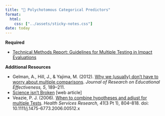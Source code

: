 ```yaml
---
title: "📖 Polychotomous Categorical Predictors"
format:
  html:
    css: ["../assets/sticky-notes.css"]
date: today
---
```



**Required**

- [Technical Methods Report: Guidelines for Multiple Testing in Impact Evaluations ](https://ies.ed.gov/ncee/pdf/20084018.pdf)


**Additional Resources**

- Gelman, A., Hill, J., & Yajima, M. (2012). [Why we (usually) don’t have to worry about multiple comparisons](http://www.stat.columbia.edu/~gelman/research/published/multiple2f.pdf). _Journal of Research on Educational Effectiveness, 5_, 189&ndash;211.
- [Science isn't Broken](https://fivethirtyeight.com/features/science-isnt-broken/#part1) [web article]
- Veazie, P. J. (2006). [When to combine hypotheses and adjust for multiple Tests](https://www.ncbi.nlm.nih.gov/pmc/articles/PMC1713204/). _Health Services Research, 41_(3 Pt 1), 804&ndash;818. doi:  10.1111/j.1475-6773.2006.00512.x 


